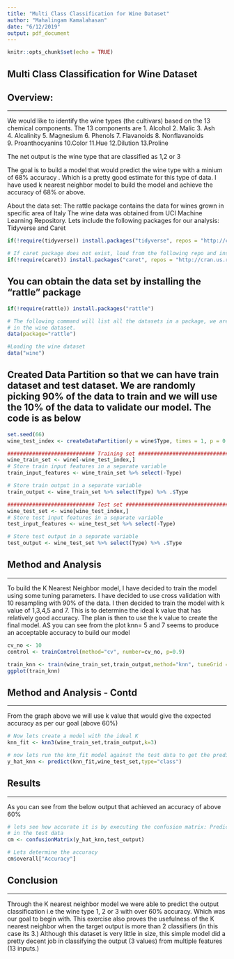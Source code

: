 ```yaml
---
title: "Multi Class Classification for Wine Dataset"
author: "Mahalingam Kamalahasan"
date: "6/12/2019"
output: pdf_document
---
```


```r
knitr::opts_chunk$set(echo = TRUE)
```

## Multi Class Classification for Wine Dataset

## Overview:
__________________________________________________________________________________

We would like to identify the wine types (the cultivars) based on the 13 chemical
components. The 13 components are 
1. Alcohol
2. Malic 
3. Ash           
4. Alcalinity 
5. Magnesium
6. Phenols 
7. Flavanoids
8. Nonflavanoids   
9. Proanthocyanins
10.Color
11.Hue
12.Dilution
13.Proline

The net output is the wine type that are classified as 1,2 or 3

The goal is to build a model that would predict the wine type with a minium of 68% accuracy . Which is a pretty good estimate for this type of data. I have used k nearest neighbor model to build the model and achieve the accuracy of 68% or above.

About the data set:
The rattle package contains the data for wines grown in specific area of Italy
The wine data was obtained from UCI Machine Learning Repository.
Lets include the following packages for our analysis: Tidyverse and Caret

```r
if(!require(tidyverse)) install.packages("tidyverse", repos = "http://cran.us.r-project.org")

# If caret package does not exist, load from the following repo and install it
if(!require(caret)) install.packages("caret", repos = "http://cran.us.r-project.org")


```

You can obtain the data set by installing the "rattle" package
----------------------------------------------------------------------------------

```r
if(!require(rattle)) install.packages("rattle")

# The following command will list all the datasets in a package, we are interested
# in the wine dataset. 
data(package="rattle") 

#Loading the wine dataset
data("wine")


```

## Created Data Partition so that we can have train dataset and test dataset. We are randomly picking 90% of the data to train and we will use the 10% of the data to validate our model. The code is as below

```r
set.seed(66)
wine_test_index <- createDataPartition(y = wine$Type, times = 1, p = 0.1, list = FALSE)

############################ Training set #####################################
wine_train_set <- wine[-wine_test_index,]
# Store train input features in a separate variable
train_input_features <- wine_train_set %>% select(-Type)

# Store train output in a separate variable
train_output <- wine_train_set %>% select(Type) %>% .$Type

############################ Test set #####################################
wine_test_set <- wine[wine_test_index,]
# Store test input features in a separate variable
test_input_features <- wine_test_set %>% select(-Type)

# Store test output in a separate variable
test_output <- wine_test_set %>% select(Type) %>% .$Type
```

## Method and Analysis
__________________________________________________________________________________

To build the K Nearest Neighbor model, I have decided to train the model using some tuning parameters. I have decided to use cross validation with 10 resampling with 90% of the data. I then decided to train the model with k value of 1,3,4,5 and 7. This is to determine the ideal k value that has relatively good accuracy.
The plan is then to use the k value to create the final model. AS you can see from the plot knn= 5 and 7 seems to produce an acceptable accuracy to build our model

```r
cv_no <- 10
control <- trainControl(method="cv", number=cv_no, p=0.9)

train_knn <- train(wine_train_set,train_output,method="knn", tuneGrid = data.frame(k=c(1,2,3,4,5,7)),trControl = control )
ggplot(train_knn)
```

## Method and Analysis - Contd
__________________________________________________________________________________
From the graph above we will use k value that would give the expected accuracy as per our goal (above 60%)

```r
# Now lets create a model with the ideal K 
knn_fit <- knn3(wine_train_set,train_output,k=3)

# now lets run the knn_fit model against the test data to get the predicted Y
y_hat_knn <- predict(knn_fit,wine_test_set,type="class")
```

## Results
__________________________________________________________________________________
As you can see from the below output that achieved an accuracy of above 60%
```r
# lets see how accurate it is by executing the confusion matrix: Predicted output versus actual output
# in the test data
cm <- confusionMatrix(y_hat_knn,test_output) 

# Lets determine the accuracy
cm$overall["Accuracy"]
```

## Conclusion
__________________________________________________________________________________

Through the K nearest neighbor model we were able to predict the output classification i.e the wine type 1, 2 or 3 with over 60% accuracy. Which was our goal to begin with. This exercise also proves the usefulness of the K nearest neighbor when the target output is more than 2 classifiers (in this case its 3.) Although this dataset is very little in size, this simple model did a pretty decent job in classifying the output (3 values) from multiple features (13 inputs.)
